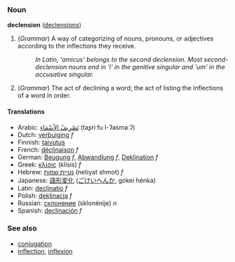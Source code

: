 ===Noun===
'''declension''' ([[declensions]])

#(''Grammar'') A way of categorizing of nouns, pronouns, or adjectives according to the inflections they receive.
#: ''In Latin, 'amicus' belongs to the second declension.  Most second-declension nouns end in 'i' in the genitive singular and 'um' in the accusative singular.''
#(''Grammar'') The act of declining a word; the act of listing the inflections of a word in order.

====Translations====
*Arabic: [[تصريف الاسماء|تَصْرِيفُ الأسْمَاء]] (taʂriːfu l-ʔasmaːʔ)
*Dutch: [[verbuiging]] ''f''
*Finnish: [[taivutus]]
*French: [[déclinaison]] ''f''
*German: [[Beugung]] ''f'', [[Abwandlung]] ''f'', [[Deklination]] ''f''
*Greek: [[κλίσις]] (klísis) ''f''
*Hebrew: [[נטײת שמות]] (netiyat shmot) ''f''
*Japanese: [[語形変化]] ([[ごけいへんか]], gokei hénka)
*Latin: [[declinatio]]  ''f''
*Polish: [[deklinacja]] ''f''
*Russian: [[склонение]] (sklonénije) ''n''
*Spanish: [[declinación]] ''f''

===See also===
*[[conjugation]]
*[[inflection]], [[inflexion]]
